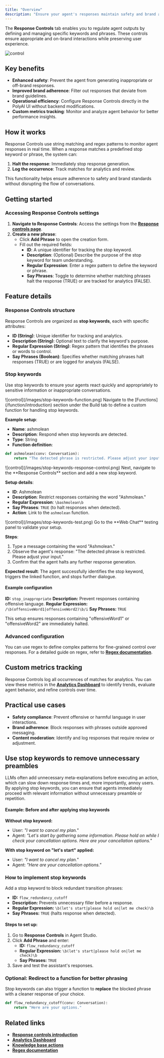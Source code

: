 ```yaml
---
title: "Overview"
description: "Ensure your agent's responses maintain safety and brand adherence."
---
```


The **Response Controls** tab
enables you to regulate agent outputs by defining and managing specific keywords and phrases. These controls ensure appropriate
and on-brand interactions while preserving user experience.

![control](/images/response_control.png)

## Key benefits

- **Enhanced safety**: Prevent the agent from generating inappropriate or off-brand responses.
- **Improved brand adherence**: Filter out responses that deviate from brand guidelines.
- **Operational efficiency**: Configure Response Controls directly in the PolyAI UI without backend modifications.
- **Custom metrics tracking**: Monitor and analyze agent behavior for better performance insights.

## How it works

Response Controls use string matching and regex patterns to monitor agent responses in real time. When a response matches a predefined stop keyword or phrase, the system can:
1. **Halt the response**: Immediately stop response generation.
2. **Log the occurrence**: Track matches for analytics and review.

This functionality helps ensure adherence to safety and brand standards without disrupting the flow of conversations.

## Getting started

### Accessing Response Controls settings

1. **Navigate to Response Controls**: Access the settings from the **[Response controls page](/response-control/introduction)**.
2. **Create a new phrase**:
   - Click **Add Phrase** to open the creation form.
   - Fill out the required fields:
     - **ID**: A unique identifier for tracking the stop keyword.
     - **Description**: (Optional) Describe the purpose of the stop keyword for team understanding.
     - **Regular Expression**: Enter a regex pattern to define the keyword or phrase.
     - **Say Phrases**: Toggle to determine whether matching phrases halt the response (TRUE) or are tracked for analytics (FALSE).

## Feature details

### Response Controls structure

Response Controls are organized as **stop keywords**, each with specific attributes:

- **ID (String)**: Unique identifier for tracking and analytics.
- **Description (String)**: Optional text to clarify the keyword's purpose.
- **Regular Expression (String)**: Regex pattern that identifies the phrases or words to control.
- **Say Phrases (Boolean)**: Specifies whether matching phrases halt responses (TRUE) or are logged for analysis (FALSE).

### Stop keywords

Use stop keywords to ensure your agents react quickly and appropriately to sensitive information or inappropriate conversations.

<Tabs>
<Tab title="1. Create a function">
![control](/images/stop-keywords-function.png)
Navigate to the [Functions](/function/introduction) section under the Build tab to define a custom function for handling stop keywords.

**Example setup**:
- **Name**: ashmolean
- **Description**: Respond when stop keywords are detected.
- **Type**: String
- **Function definition**:

```python
def ashmolean(conv: Conversation):
    return "The detected phrase is restricted. Please adjust your input."
```

</Tab>

<Tab title="2. Configure the keyword">
![control](/images/stop-keywords-response-control.png)
Next, navigate to the **Response Controls** section and add a new stop keyword.

**Setup details**:
- **ID**: Ashmolean
- **Description**: Restrict responses containing the word "Ashmolean."
- **Regular Expression**: `\bashmolean\b`
- **Say Phrases**: `TRUE` (to halt responses when detected).
- **Action**: Link to the `ashmolean` function.

</Tab>

<Tab title="3. Test">
![control](/images/stop-keywords-test.png)
Go to the **Web Chat** testing panel to validate your setup.

**Steps**:
1. Type a message containing the word "Ashmolean."
2. Observe the agent's response: "The detected phrase is restricted. Please adjust your input."
3. Confirm that the agent halts any further response generation.

**Expected result**:
The agent successfully identifies the stop keyword, triggers the linked function, and stops further dialogue.

</Tab>
</Tabs>

#### Example configuration

**ID:** `stop_inappropriate`
**Description:** Prevent responses containing offensive language.
**Regular Expression:** `/\b(offensiveWord1|offensiveWord2)\b/i`
**Say Phrases:** `TRUE`

This setup ensures responses containing "offensiveWord1" or "offensiveWord2" are immediately halted.

### Advanced configuration

You can use regex to define complex patterns for fine-grained control over responses. For a detailed guide on regex, refer to **[Regex documentation](https://regex101.com/)**.

## Custom metrics tracking

Response Controls log all occurrences of matches for analytics. You can view these metrics in the **[Analytics Dashboard](/analytics/dashboards/introduction)** to identify trends, evaluate agent behavior, and refine controls over time.

## Practical use cases

- **Safety compliance**: Prevent offensive or harmful language in user interactions.
- **Brand adherence**: Block responses with phrases outside approved messaging.
- **Content moderation**: Identify and log responses that require review or adjustment.

## Use stop keywords to remove unnecessary preambles

LLMs often add unnecessary meta-explanations before executing an action, which can slow down response times and, more importantly, annoy users. By applying stop keywords, you can ensure that agents immediately proceed with relevant information without unnecessary preamble or repetition.

#### Example: Before and after applying stop keywords

**Without stop keyword:**  
- User: *"I want to cancel my plan."*
- Agent: *"Let's start by gathering some information. Please hold on while I check your cancellation options. Here are your cancellation options."*

**With stop keyword on "let's start" applied:**
- User: *"I want to cancel my plan."*
- Agent: *"Here are your cancellation options."*

### How to implement stop keywords

Add a stop keyword to block redundant transition phrases:

- **ID:** `flow_redundancy_cutoff`
- **Description:** Prevents unnecessary filler before a response.
- **Regular Expression:** `\b(let's start|please hold on|let me check)\b`
- **Say Phrases:** `TRUE` (halts response when detected).

#### Steps to set up:
1. Go to **Response Controls** in Agent Studio.
2. Click **Add Phrase** and enter:
   - **ID:** `flow_redundancy_cutoff`
   - **Regular Expression:** `\b(let's start|please hold on|let me check)\b`
   - **Say Phrases:** `TRUE`
3. Save and test the assistant's responses.

### Optional: Redirect to a function for better phrasing

Stop keywords can also trigger a function to **replace** the blocked phrase with a cleaner response of your choice.

```python
def flow_redundancy_cutoff(conv: Conversation):
    return "Here are your options."
```

## Related links

- **[Response controls introduction](/response-control/introduction)**
- **[Analytics Dashboard](/analytics/dashboards/introduction)**
- **[Knowledge base actions](/knowledge-base/how-to-setup-action/introduction)**
- **[Regex documentation](https://regex101.com/)**
